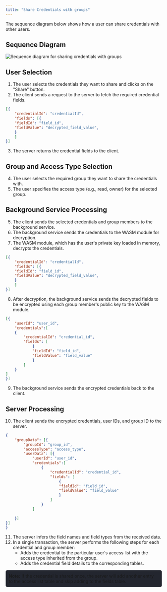 ```yaml
---
title: "Share Credentials with groups"
---
```





The sequence diagram below shows how a user can share credentials with other users.
## Sequence Diagram
<Image src={sharing} alt="Sequence diagram for sharing credentials with groups"/>


## User Selection

1. The user selects the credentials they want to share and clicks on the "Share" button.
2. The client sends a request to the server to fetch the required credential fields.
```json
[{
    "credentialId": "credentialId",
    "fields": [{
    "fieldId": "field_id",
    "fieldValue": "decrypted_field_value",
    }
    ]
}]
```


3.    The server returns the credential fields to the client.

## Group and Access Type Selection

4.   The user selects the required group they want to share the credentials with.
5.   The user specifies the access type (e.g., read, owner) for the selected group.

## Background Service Processing

5.    The client sends the selected credentials and group members to the background service.
6.    The background service sends the credentials to the WASM module for decryption.
7.    The WASM module, which has the user's private key loaded in memory, decrypts the credentials.

```json
[{
    "credentialId": "credentialId",
    "fields": [{
    "fieldId": "field_id",
    "fieldValue": "decrypted_field_value",
    }
    ]
}]
```
8.    After decryption, the background service sends the decrypted fields to be encrypted using each group member's public key to the WASM module.
```json
[{
    "userId": "user_id",
    "credentials":[
    {
        "credentialId": "credential_id",
        "fields": [
            {
            "fieldId": "field_id", 
            "fieldValue": "field_value"
            }
        ]
    }
]
}]
```
9.    The background service sends the encrypted credentials back to the client.

## Server Processing

10.    The client sends the encrypted credentials, user IDs, and group ID to the server.

``` json
{
    "groupData": [{
        "groupId": "group_id",
        "accessType": "access_type",
        "userData": [{
            "userId": "user_id",
            "credentials":[
                {
                    "credentialId": "credential_id",
                    "fields": [
                        {
                        "fieldId": "field_id", 
                        "fieldValue": "field_value"
                        }
                    ]
                }
            ]
        
    }]
}]
}
```
11.    The server infers the field names and field types from the received data.
12.    In a single transaction, the server performs the following steps for each credential and group member:
        - Adds the credential to the particular user's access list with the access type inherited from the group.
        - Adds the credential field details to the corresponding tables.

<div style="background-color: #23262f; padding: 10px; border-radius: 5px;"> <strong>Note:</strong> If the credential is shared once, the server will add another entry to the access list table and skip adding to the fields table. </div>